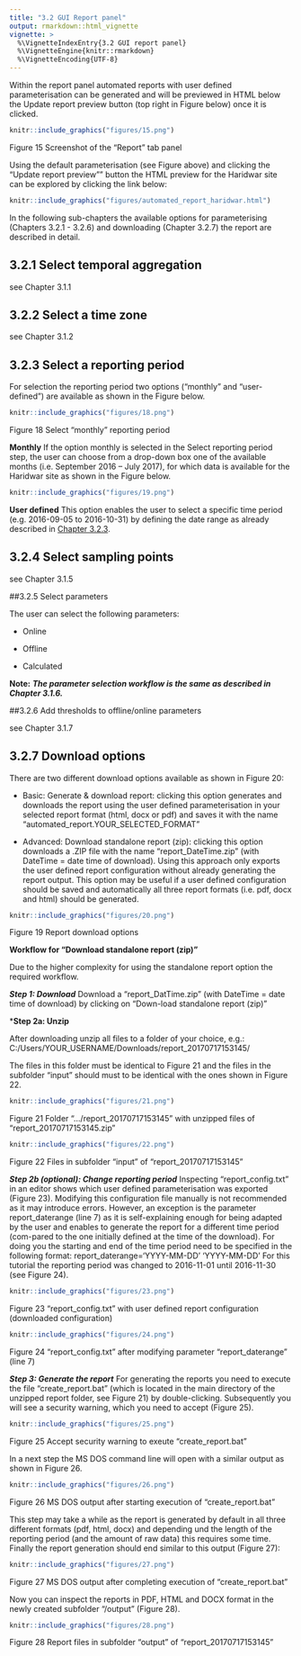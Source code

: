 ```yaml
---
title: "3.2 GUI Report panel"
output: rmarkdown::html_vignette
vignette: >
  %\VignetteIndexEntry{3.2 GUI report panel}
  %\VignetteEngine{knitr::rmarkdown}
  %\VignetteEncoding{UTF-8}
---
```


Within the report panel  automated reports with user defined parameterisation 
can be generated and will be previewed in HTML below the Update report preview 
button (top right in Figure below) once it is clicked. 
 
```r
knitr::include_graphics("figures/15.png")
```
Figure 15 Screenshot of the “Report” tab panel

Using the default parameterisation (see Figure above) and clicking the "Update 
report preview"" button the HTML preview for the Haridwar site can be explored 
by clicking the link below:
```r
knitr::include_graphics("figures/automated_report_haridwar.html")
```

In the following sub-chapters the available options for parameterising 
(Chapters 3.2.1 - 3.2.6) and downloading (Chapter 3.2.7) the report are described 
in detail. 


## 3.2.1	Select temporal aggregation
see Chapter 3.1.1

## 3.2.2	Select a time zone
see Chapter 3.1.2

## 3.2.3	Select a reporting period
For selection the reporting period two  options (“monthly” and “user-defined”) 
are available as shown in the Figure below. 

```r
knitr::include_graphics("figures/18.png")
```
Figure 18 Select “monthly” reporting period

**Monthly** 
If the option monthly is selected in the Select reporting period step, the user 
can choose from a drop-down box one of the available months (i.e. September 2016 
– July 2017), for which data is available for the Haridwar site as shown in the 
Figure below.
 
```r
knitr::include_graphics("figures/19.png")
```



**User defined**
This option enables the user to select a specific time period (e.g. 2016-09-05 
to 2016-10-31) by defining the date range as already described in [Chapter 3.2.3](##3-2-3-select-a-reporting-period).


## 3.2.4	Select sampling points 

see Chapter 3.1.5

##3.2.5	Select parameters 

The user can select the following parameters: 

-	Online

-	Offline 

-	Calculated 

**Note:**
***The parameter selection workflow is the same as described in Chapter 3.1.6.***

##3.2.6	Add thresholds to offline/online parameters

see Chapter 3.1.7


## 3.2.7	Download options

There are two different download options available as shown in Figure 20: 

-	Basic: Generate & download report: clicking this option generates and downloads 
the report using the user defined parameterisation in your selected report format 
(html, docx or pdf) and saves it with the name “automated_report.YOUR_SELECTED_FORMAT”

-	Advanced: Download standalone report (zip): clicking this option downloads a 
.ZIP file with the name “report_DateTime.zip” (with DateTime = date time of 
download). Using this approach only exports the user defined report configuration 
without already generating the report output. This option may be useful if a user 
defined configuration should be saved and automatically all three report formats 
(i.e. pdf, docx and html) should be generated. 
 
```r
knitr::include_graphics("figures/20.png")
```
Figure 19 Report download options

**Workflow for “Download standalone report (zip)”**

Due to the higher complexity for using the standalone report option the required 
workflow.


***Step 1: Download*** 
Download a “report_DatTime.zip” (with DateTime = date time of download)  by 
clicking on “Down-load standalone report (zip)”

***Step 2a: Unzip**

After downloading unzip all files to a folder of your choice, e.g.: 
C:/Users/YOUR_USERNAME/Downloads/report_20170717153145/

The files in this folder must be identical to Figure 21 and the files in the 
subfolder “input” should must to be identical with the ones shown in Figure 22.
 
```r
knitr::include_graphics("figures/21.png")
```


Figure 21 Folder “…/report_20170717153145” with unzipped files of “report_20170717153145.zip”



```r
knitr::include_graphics("figures/22.png")
```
Figure 22 Files in subfolder “input” of “report_20170717153145”


***Step 2b (optional): Change reporting period*** 
Inspecting “report_config.txt” in an editor shows which user defined 
parameterisation was exported (Figure 23). Modifying this configuration file 
manually is not recommended as it may introduce errors. 
However, an exception is the parameter report_daterange (line 7) as it is 
self-explaining enough for being adapted by the user and enables to generate 
the report for a different time period (com-pared to the one initially defined 
at the time of the download). 
For doing you the starting and end of the time period need to be specified in 
the following format: 
report_daterange='YYYY-MM-DD' 'YYYY-MM-DD' 
For this tutorial the reporting period was changed to 2016-11-01 until 2016-11-30 
(see Figure 24). 

```r
knitr::include_graphics("figures/23.png")
```

Figure 23 “report_config.txt” with user defined report configuration (downloaded configuration) 

```r
knitr::include_graphics("figures/24.png")
```
Figure 24 “report_config.txt” after modifying parameter “report_daterange” (line 7) 

***Step 3: Generate the report***
For generating the reports you need to execute the file “create_report.bat” 
(which is located in the main directory of the unzipped report folder, see 
Figure 21) by double-clicking. Subsequently you will see a security warning, 
which you need to accept (Figure 25).


```r
knitr::include_graphics("figures/25.png")
```
Figure 25 Accept security warning to exeute “create_report.bat”

In a next step the MS DOS command line will open with a similar output as shown in Figure 26. 


```r
knitr::include_graphics("figures/26.png")
```
Figure 26 MS DOS output after starting execution of “create_report.bat”


This step may take a while as the report is generated by default in all three 
different formats (pdf, html, docx) and depending und the length of the 
reporting period (and the amount of raw data) this requires some time.
Finally the report generation should end similar to this output (Figure 27):

```r
knitr::include_graphics("figures/27.png")
```
Figure 27 MS DOS output after completing execution of “create_report.bat”


Now you can inspect the reports in PDF, HTML and DOCX format in the newly 
created subfolder “/output” (Figure 28).

```r
knitr::include_graphics("figures/28.png")
```
Figure 28 Report files in subfolder “output” of “report_20170717153145”

